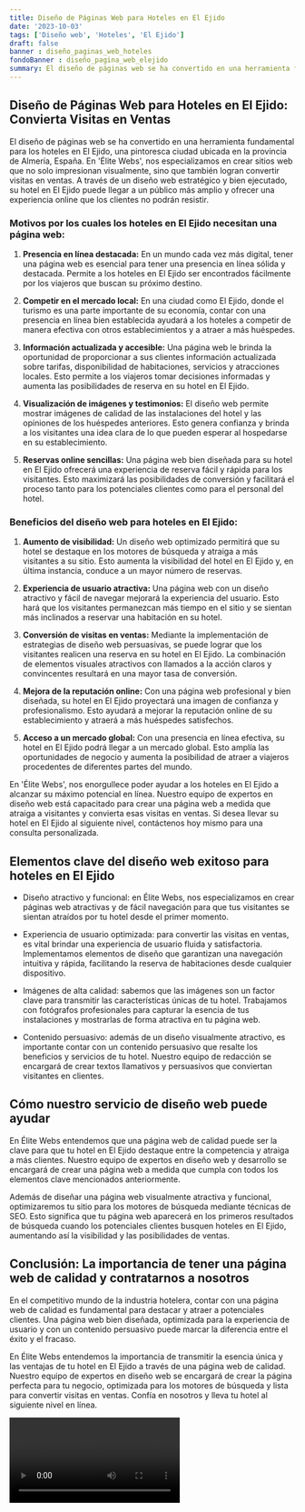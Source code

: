 ```yaml
---
title: Diseño de Páginas Web para Hoteles en El Ejido
date: '2023-10-03'
tags: ['Diseño web', 'Hoteles', 'El Ejido']
draft: false
banner : diseño_paginas_web_hoteles
fondoBanner : diseño_pagina_web_elejido
summary: El diseño de páginas web se ha convertido en una herramienta fundamental para los hoteles en El Ejido, una pintoresca ciudad ubicada en la provincia de Almería, España. En 'Élite Webs', nos especializamos en crear sitios web que no solo impresionan visualmente, sino que también logran convertir visitas en ventas. A través de un diseño web estratégico y bien ejecutado, su hotel en El Ejido puede llegar a un público más amplio y ofrecer una experiencia online que los clientes no podrán resistir.
---
```


## Diseño de Páginas Web para Hoteles en El Ejido: Convierta Visitas en Ventas

El diseño de páginas web se ha convertido en una herramienta fundamental para los hoteles en El Ejido, una pintoresca ciudad ubicada en la provincia de Almería, España. En 'Élite Webs', nos especializamos en crear sitios web que no solo impresionan visualmente, sino que también logran convertir visitas en ventas. A través de un diseño web estratégico y bien ejecutado, su hotel en El Ejido puede llegar a un público más amplio y ofrecer una experiencia online que los clientes no podrán resistir.

### Motivos por los cuales los hoteles en El Ejido necesitan una página web:

1. **Presencia en línea destacada:** En un mundo cada vez más digital, tener una página web es esencial para tener una presencia en línea sólida y destacada. Permite a los hoteles en El Ejido ser encontrados fácilmente por los viajeros que buscan su próximo destino.

2. **Competir en el mercado local:** En una ciudad como El Ejido, donde el turismo es una parte importante de su economía, contar con una presencia en línea bien establecida ayudará a los hoteles a competir de manera efectiva con otros establecimientos y a atraer a más huéspedes.

3. **Información actualizada y accesible:** Una página web le brinda la oportunidad de proporcionar a sus clientes información actualizada sobre tarifas, disponibilidad de habitaciones, servicios y atracciones locales. Esto permite a los viajeros tomar decisiones informadas y aumenta las posibilidades de reserva en su hotel en El Ejido.

4. **Visualización de imágenes y testimonios:** El diseño web permite mostrar imágenes de calidad de las instalaciones del hotel y las opiniones de los huéspedes anteriores. Esto genera confianza y brinda a los visitantes una idea clara de lo que pueden esperar al hospedarse en su establecimiento.

5. **Reservas online sencillas:** Una página web bien diseñada para su hotel en El Ejido ofrecerá una experiencia de reserva fácil y rápida para los visitantes. Esto maximizará las posibilidades de conversión y facilitará el proceso tanto para los potenciales clientes como para el personal del hotel.

### Beneficios del diseño web para hoteles en El Ejido:

1. **Aumento de visibilidad:** Un diseño web optimizado permitirá que su hotel se destaque en los motores de búsqueda y atraiga a más visitantes a su sitio. Esto aumenta la visibilidad del hotel en El Ejido y, en última instancia, conduce a un mayor número de reservas.

2. **Experiencia de usuario atractiva:** Una página web con un diseño atractivo y fácil de navegar mejorará la experiencia del usuario. Esto hará que los visitantes permanezcan más tiempo en el sitio y se sientan más inclinados a reservar una habitación en su hotel.

3. **Conversión de visitas en ventas:** Mediante la implementación de estrategias de diseño web persuasivas, se puede lograr que los visitantes realicen una reserva en su hotel en El Ejido. La combinación de elementos visuales atractivos con llamados a la acción claros y convincentes resultará en una mayor tasa de conversión.

4. **Mejora de la reputación online:** Con una página web profesional y bien diseñada, su hotel en El Ejido proyectará una imagen de confianza y profesionalismo. Esto ayudará a mejorar la reputación online de su establecimiento y atraerá a más huéspedes satisfechos.

5. **Acceso a un mercado global:** Con una presencia en línea efectiva, su hotel en El Ejido podrá llegar a un mercado global. Esto amplía las oportunidades de negocio y aumenta la posibilidad de atraer a viajeros procedentes de diferentes partes del mundo.

En 'Élite Webs', nos enorgullece poder ayudar a los hoteles en El Ejido a alcanzar su máximo potencial en línea. Nuestro equipo de expertos en diseño web está capacitado para crear una página web a medida que atraiga a visitantes y convierta esas visitas en ventas. Si desea llevar su hotel en El Ejido al siguiente nivel, contáctenos hoy mismo para una consulta personalizada.

<GifSeo />

<Cta />

## Elementos clave del diseño web exitoso para hoteles en El Ejido

- Diseño atractivo y funcional: en Élite Webs, nos especializamos en crear páginas web atractivas y de fácil navegación para que tus visitantes se sientan atraídos por tu hotel desde el primer momento.

- Experiencia de usuario optimizada: para convertir las visitas en ventas, es vital brindar una experiencia de usuario fluida y satisfactoria. Implementamos elementos de diseño que garantizan una navegación intuitiva y rápida, facilitando la reserva de habitaciones desde cualquier dispositivo.

- Imágenes de alta calidad: sabemos que las imágenes son un factor clave para transmitir las características únicas de tu hotel. Trabajamos con fotógrafos profesionales para capturar la esencia de tus instalaciones y mostrarlas de forma atractiva en tu página web.

- Contenido persuasivo: además de un diseño visualmente atractivo, es importante contar con un contenido persuasivo que resalte los beneficios y servicios de tu hotel. Nuestro equipo de redacción se encargará de crear textos llamativos y persuasivos que conviertan visitantes en clientes.

## Cómo nuestro servicio de diseño web puede ayudar

En Élite Webs entendemos que una página web de calidad puede ser la clave para que tu hotel en El Ejido destaque entre la competencia y atraiga a más clientes. Nuestro equipo de expertos en diseño web y desarrollo se encargará de crear una página web a medida que cumpla con todos los elementos clave mencionados anteriormente.

Además de diseñar una página web visualmente atractiva y funcional, optimizaremos tu sitio para los motores de búsqueda mediante técnicas de SEO. Esto significa que tu página web aparecerá en los primeros resultados de búsqueda cuando los potenciales clientes busquen hoteles en El Ejido, aumentando así la visibilidad y las posibilidades de ventas.

## Conclusión: La importancia de tener una página web de calidad y contratarnos a nosotros

En el competitivo mundo de la industria hotelera, contar con una página web de calidad es fundamental para destacar y atraer a potenciales clientes. Una página web bien diseñada, optimizada para la experiencia de usuario y con un contenido persuasivo puede marcar la diferencia entre el éxito y el fracaso.

En Élite Webs entendemos la importancia de transmitir la esencia única y las ventajas de tu hotel en El Ejido a través de una página web de calidad. Nuestro equipo de expertos en diseño web se encargará de crear la página perfecta para tu negocio, optimizada para los motores de búsqueda y lista para convertir visitas en ventas. Confía en nosotros y lleva tu hotel al siguiente nivel en línea.

<Video />

<CtaBot job='Hoteles' city='El Ejido'/>

<Gmaps query='El Ejido+españa+maps' />